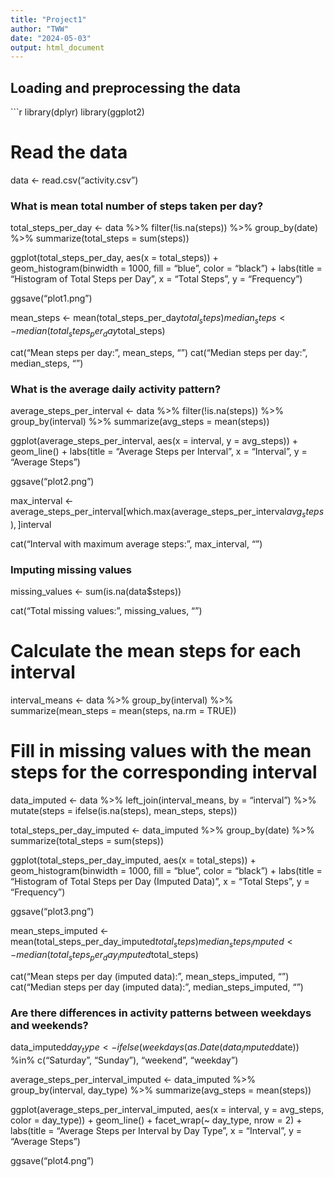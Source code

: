 ```yaml
---
title: "Project1"
author: "TWW"
date: "2024-05-03"
output: html_document
---
```


## Loading and preprocessing the data

```r
library(dplyr)
library(ggplot2)

# Read the data
data <- read.csv("activity.csv")

### What is mean total number of steps taken per day?

total_steps_per_day <- data %>%
  filter(!is.na(steps)) %>%
  group_by(date) %>%
  summarize(total_steps = sum(steps))

ggplot(total_steps_per_day, aes(x = total_steps)) +
  geom_histogram(binwidth = 1000, fill = "blue", color = "black") +
  labs(title = "Histogram of Total Steps per Day",
       x = "Total Steps",
       y = "Frequency")

ggsave("plot1.png")

mean_steps <- mean(total_steps_per_day$total_steps)
median_steps <- median(total_steps_per_day$total_steps)

cat("Mean steps per day:", mean_steps, "\n")
cat("Median steps per day:", median_steps, "\n")

### What is the average daily activity pattern?

average_steps_per_interval <- data %>%
  filter(!is.na(steps)) %>%
  group_by(interval) %>%
  summarize(avg_steps = mean(steps))

ggplot(average_steps_per_interval, aes(x = interval, y = avg_steps)) +
  geom_line() +
  labs(title = "Average Steps per Interval",
       x = "Interval",
       y = "Average Steps")

ggsave("plot2.png")

max_interval <- average_steps_per_interval[which.max(average_steps_per_interval$avg_steps), ]$interval

cat("Interval with maximum average steps:", max_interval, "\n")

### Imputing missing values

missing_values <- sum(is.na(data$steps))

cat("Total missing values:", missing_values, "\n")

# Calculate the mean steps for each interval
interval_means <- data %>%
  group_by(interval) %>%
  summarize(mean_steps = mean(steps, na.rm = TRUE))

# Fill in missing values with the mean steps for the corresponding interval
data_imputed <- data %>%
  left_join(interval_means, by = "interval") %>%
  mutate(steps = ifelse(is.na(steps), mean_steps, steps))

total_steps_per_day_imputed <- data_imputed %>%
  group_by(date) %>%
  summarize(total_steps = sum(steps))

ggplot(total_steps_per_day_imputed, aes(x = total_steps)) +
  geom_histogram(binwidth = 1000, fill = "blue", color = "black") +
  labs(title = "Histogram of Total Steps per Day (Imputed Data)",
       x = "Total Steps",
       y = "Frequency")

ggsave("plot3.png")

mean_steps_imputed <- mean(total_steps_per_day_imputed$total_steps)
median_steps_imputed <- median(total_steps_per_day_imputed$total_steps)

cat("Mean steps per day (imputed data):", mean_steps_imputed, "\n")
cat("Median steps per day (imputed data):", median_steps_imputed, "\n")

### Are there differences in activity patterns between weekdays and weekends?

data_imputed$day_type <- ifelse(weekdays(as.Date(data_imputed$date)) %in% c("Saturday", "Sunday"), "weekend", "weekday")

average_steps_per_interval_imputed <- data_imputed %>%
  group_by(interval, day_type) %>%
  summarize(avg_steps = mean(steps))

ggplot(average_steps_per_interval_imputed, aes(x = interval, y = avg_steps, color = day_type)) +
  geom_line() +
  facet_wrap(~ day_type, nrow = 2) +
  labs(title = "Average Steps per Interval by Day Type",
       x = "Interval",
       y = "Average Steps")

ggsave("plot4.png")